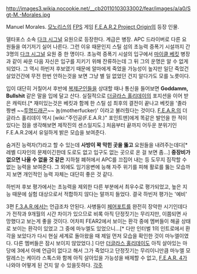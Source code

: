 http://images3.wikia.nocookie.net/__cb20110103033002/fear/images/a/a0/Sgt-M.-Morales.jpg

Manuel Morales. [[모노리스]]의 [[FPS]] 게임 [[F.E.A.R.2 Project Origin]]의 등장 인물.

델타포스 소속 [[다크 시그널]] 요원으로 등장한다. 계급은 병장. APC 드라이버로 다른 요원들을 여기저기 실어 나른다. 그런 이유 때문인지 스틸 섬의 초능력 증폭기 시설까지 간 3명의 [[다크 시그널]] 요원 중 한 명이다. 초능력 증폭기 시설의 입구에서 [[마이클 베킷]] 병장과 같이 싸운 다음 자신은 입구를 지키기 위해 잔류하는데 그 뒤 그의 운명은 알 수 없게 되었다. 그 역시 하빈저 후보였기 때문에 알마에게 죽었을 가능성이 높지만 일단 죽었건 살았건간에 무전 한번 안하는것을 보면 그냥 별 일 없었던 건지 알다가도 모를 노릇이다. 

입이 대단히 거칠어서 후반에 [[복제군인]]들을 상대할 때나 통신을 들어보면 '''Goddamm, Bullshit''' 같은 말을 입에 달고 산다. 실질적으로 [[더글라스 홀리데이]]의 포지션을 이어 받은 캐릭터.[* 재미있는것은 베킷과 함께 한 스틸 섬 최후의 결전이 끝나고 베킷을 '졸라 짱쎈 ~~[[투명드래곤]]~~ 놈(motherfucker)' 이라고 불러줬다는 것이다. [[F.E.A.R.]]의 더글라스 홀리데이 역시 [wiki:"주인공(F.E.A.R.)" 포인트맨]에게 똑같은 발언을 한 적이 있다는 점을 생각해보면 제작진의 센스일지도.] 처음부터 끝까지 어두운 분위기인 F.E.A.R.2에서 유일하게 밝은 모습을 보여준다.

숨겨진 능력자(?)라고 할 수 있는데 '''사방이 꽉 막힌 곳을 뚫고''' 요원들을 내려주는데다[* 레벨 디자인의 문제이긴한데 도로도 없고 입구도 없는 곳으로 온 걸 보면 좀...] '''중장비가 없으면 나올 수 없을 것 같은''' 지하철 폐허에서 APC를 끄집어 내는 등 도무지 짐작할 수 없는 능력을 보여준다. 그 외에도 임기응변에 능해 자주 위기를 피해 활로를 뚫는 모습까지 보면 개인적인 능력 자체는 대단히 좋은 것 같다.

하빈저 후보 평가에서는 초능력을 제외한 다른 부분에서 최우수로 평가되었고, 높은 지능 때문에 실험 대상으로서 적합하지 않다는 말까지 들었다. 결국 하빈저 평가는 '예비'

3편 [[F.3.A.R.]]에서는 언급조차 안된다. 사병들이 [[페어포트]]를 완전히 장악한 시기인데다가 전작과 9개월의 시간 차이가 있으므로 비록 아직 단정짓기는 무리지만, 이쯤되면 사망했다고 보는게 좋을 것이다. 어차피 FEAR2에서 보이는 환각 중에 멤버들이 해골 상태로 보이는 환각이 있었고 그 중에 마누엘도 있었으니...[* 다만 인터벌 1의 인트로에서 환각을 보았다가 다시 현실 세계로 돌아왔을 때 제일 먼저 모습을 확인한 것이 마누엘이였다. 다른 멤버들은 잠시 보이지 않았었다.] 다만 [[더글라스 홀리데이]]도 아직 살아있는 마당에 3에서 아예 언급이 없다고 해서 그가 죽었다고 단정짓기는 무리이니만큼 마누엘 모랄레스는 케이라 스톡스와 함께 아직 살아있을 가능성을 배제할 수 없고, [[F.E.A.R. 4]]가 나와야 어떻게 된 건지 알 수 있을듯하다.
[[각주]]
